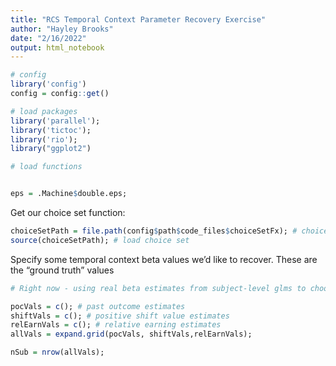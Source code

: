 ```yaml
---
title: "RCS Temporal Context Parameter Recovery Exercise"
author: "Hayley Brooks"
date: "2/16/2022"
output: html_notebook
---
```



```r

# config
library('config')
config = config::get()

# load packages 
library('parallel');
library('tictoc');
library('rio');
library("ggplot2")

# load functions


eps = .Machine$double.eps;


```

Get our choice set function:
```r
choiceSetPath = file.path(config$path$code_files$choiceSetFx); # choice set path
source(choiceSetPath); # load choice set
```


Specify some temporal context beta values we'd like to recover. These are the "ground truth" values
```r

# Right now - using real beta estimates from subject-level glms to choose estimates...(vniRDManalysis.Rmd) - TBD

pocVals = c(); # past outcome estimates
shiftVals = c(); # positive shift value estimates
relEarnVals = c(); # relative earning estimates
allVals = expand.grid(pocVals, shiftVals,relEarnVals);

nSub = nrow(allVals);

```

